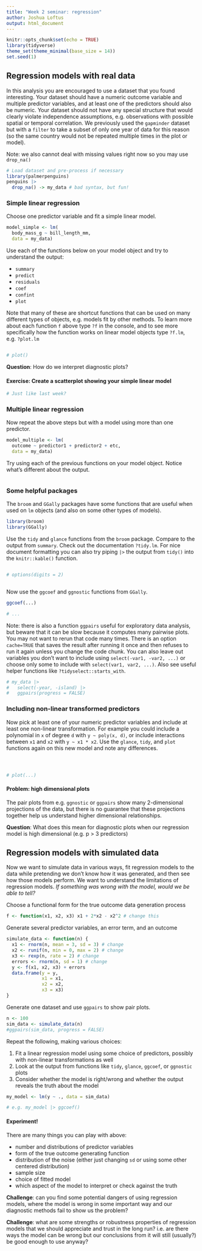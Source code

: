 ```yaml
---
title: "Week 2 seminar: regression"
author: Joshua Loftus
output: html_document
---
```


```r
knitr::opts_chunk$set(echo = TRUE)
library(tidyverse)
theme_set(theme_minimal(base_size = 14))
set.seed(1)
```

## Regression models with real data

In this analysis you are encouraged to use a dataset that you found interesting. Your dataset should have a numeric outcome variable and multiple predictor variables, and at least one of the predictors should also be numeric. Your dataset should not have any special structure that would clearly violate independence assumptions, e.g. observations with possible spatial or temporal correlation. We previously used the `gapminder` dataset but with a `filter` to take a subset of only one year of data for this reason (so the same country would not be repeated multiple times in the plot or model).

Note: we also cannot deal with missing values right now so you may use `drop_na()`

```r
# Load dataset and pre-process if necessary
library(palmerpenguins)
penguins |> 
  drop_na() -> my_data # bad syntax, but fun!
```

### Simple linear regression

Choose one predictor variable and fit a simple linear model.

```r
model_simple <- lm(
  body_mass_g ~ bill_length_mm,
  data = my_data)
```

Use each of the functions below on your model object and try to understand the output:

- `summary` 
- `predict`
- `residuals`
- `coef`
- `confint`
- `plot`

Note that many of these are shortcut functions that can be used on many different types of objects, e.g. models fit by other methods. To learn more about each function `f` above type `?f` in the console, and to see more specifically how the function works on linear model objects type `?f.lm`, e.g. `?plot.lm`

```r

```

```r
# plot()
```

**Question**: How do we interpret diagnostic plots?


#### Exercise: Create a scatterplot showing your simple linear model

```r
# Just like last week?
```

### Multiple linear regression

Now repeat the above steps but with a model using more than one predictor.

```r
model_multiple <- lm(
  outcome ~ predictor1 + predictor2 + etc,
  data = my_data)
```

Try using each of the previous functions on your model object. Notice what's different about the output.

```r

```
### Some helpful packages

The `broom` and `GGally` packages have some functions that are useful when used on `lm` objects (and also on some other types of models).

```r
library(broom)
library(GGally)
```

Use the `tidy` and `glance` functions from the `broom` package. Compare to the output from `summary`. Check out the documentation `?tidy.lm`. For nice document formatting you can also try piping `|>` the output from `tidy()` into the `knitr::kable()` function.

```r

```

```r
# options(digits = 2)

```

```r

```

Now use the `ggcoef` and `ggnostic` functions from `GGally`.

```r
ggcoef(...)
```

```r
# ...
```

Note: there is also a function `ggpairs` useful for exploratory data analysis, but beware that it can be slow because it computes many pairwise plots. You may not want to rerun that code many times. There is an option `cache=TRUE` that saves the result after running it once and then refuses to run it again unless you change the code chunk. You can also leave out variables you don't want to include using `select(-var1, -var2, ...)` or choose only some to include with `select(var1, var2, ...)`. Also see useful helper functions like `?tidyselect::starts_with`.

```r
# my_data |>
#   select(-year, -island) |>
#   ggpairs(progress = FALSE)
```

### Including non-linear transformed predictors

Now pick at least one of your numeric predictor variables and include at least one non-linear transformation. For example you could include a polynomial in `x` of degree `d` with `y ~ poly(x, d)`, or include interactions between `x1` and `x2` with `y ~ x1 * x2`. Use the `glance`, `tidy`, and `plot` functions again on this new model and note any differences.

```r

```

```r

```

```r

```


```r
# plot(...)
```


#### Problem: high dimensional plots

The pair plots from e.g. `ggnostic` or `ggpairs` show many 2-dimensional projections of the data, but there is no guarantee that these projections together help us understand higher dimensional relationships.

**Question**: What does this mean for diagnostic plots when our regression model is high dimensional (e.g. p > 3 predictors)


## Regression models with simulated data

Now we want to simulate data in various ways, fit regression models to the data while pretending we don't know how it was generated, and then see how those models perform. We want to understand the limitations of regression models. *If something was wrong with the model, would we be able to tell?*

Choose a functional form for the true outcome data generation process

```r
f <- function(x1, x2, x3) x1 + 2*x2 - x2^2 # change this
```

Generate several predictor variables, an error term, and an outcome

```r
simulate_data <- function(n) {
  x1 <- rnorm(n, mean = 3, sd = 3) # change
  x2 <- runif(n, min = 0, max = 2) # change
  x3 <- rexp(n, rate = 2) # change
  errors <- rnorm(n, sd = 1) # change
  y <- f(x1, x2, x3) + errors
  data.frame(y = y,
             x1 = x1,
             x2 = x2,
             x3 = x3)
}
```

Generate one dataset and use `ggpairs` to show pair plots.

```r
n <- 100
sim_data <- simulate_data(n)
#ggpairs(sim_data, progress = FALSE)
```

Repeat the following, making various choices:

1. Fit a linear regression model using some choice of predictors, possibly with non-linear transformations as well
2. Look at the output from functions like `tidy`, `glance`, `ggcoef`, or `ggnostic` plots
3. Consider whether the model is right/wrong and whether the output reveals the truth about the model

```r
my_model <- lm(y ~ ., data = sim_data)
```

```r
# e.g. my_model |> ggcoef()
```

#### Experiment!

There are many things you can play with above:

- number and distributions of predictor variables
- form of the true outcome generating function
- distribution of the noise (either just changing `sd` or using some other centered distribution)
- sample size
- choice of fitted model
- which aspect of the model to interpret or check against the truth

**Challenge**: can you find some potential dangers of using regression models, where the model is wrong in some important way and our diagnostic methods fail to show us the problem?

**Challenge**: what are some strengths or robustness properties of regression models that we should appreciate and trust in the long run? i.e. are there ways the model can be wrong but our conclusions from it will still (usually?) be good enough to use anyway?
